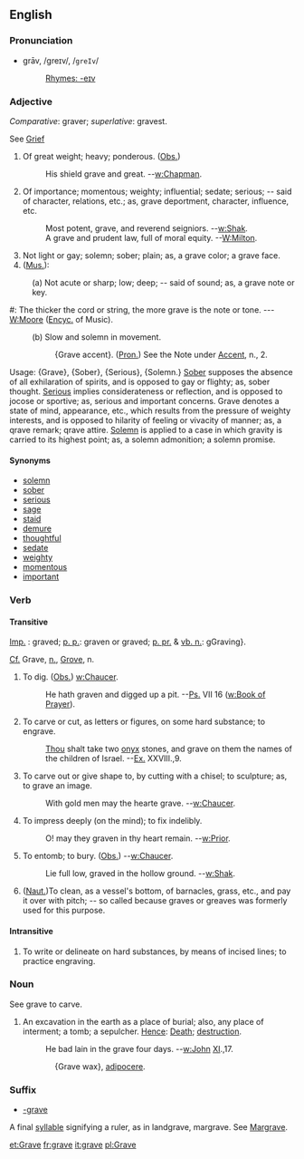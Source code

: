 ==English==
===Pronunciation===
*grāv, /ɡreɪv/, /<tt>greIv</tt>/
*:[[Rhymes:English:-eɪv|Rhymes: -eɪv]]

===Adjective===
''Comparative'': graver; ''superlative'': gravest.

See [[Grief]]
# Of great weight; heavy; ponderous. ([[Obs.]])
#: His shield grave and great.      --[[w:Chapman]].
# Of importance; momentous; weighty; influential; sedate; serious; -- said of character, relations, etc.; as, grave deportment, character, influence, etc.
#: Most potent, grave, and reverend seigniors. --[[w:Shak]].
#: A grave and prudent law, full of moral equity. --[[W:Milton]].
# Not light or gay; solemn; sober; plain; as, a grave color; a grave face.
# ([[Mus.]]):
:(a) Not acute or sharp; low; deep; -- said of sound; as, a grave note or key.
#:  The thicker the cord or string, the more grave is the note or tone. --- [[W:Moore]]    ([[Encyc.]] of               Music).
:(b) Slow and solemn in movement.
::{Grave accent}. ([[Pron.]]) See the Note under [[Accent]], n., 2.

Usage: {Grave}, {Sober}, {Serious}, {Solemn.} [[Sober]] supposes    the absence of all exhilaration of spirits, and is opposed to gay or flighty; as, sober thought. [[Serious]] implies considerateness or reflection, and is opposed to jocose or sportive; as, serious and important concerns. Grave denotes a state of mind, appearance, etc., which results from the pressure of weighty  interests, and is opposed to hilarity of feeling or vivacity of manner; as, a qrave remark; qrave attire. [[Solemn]] is applied to a case in which gravity is carried to its highest point; as, a solemn admonition;   a solemn promise.
====Synonyms====
*[[solemn]]
*[[sober]]
*[[serious]]
*[[sage]]
*[[staid]]
*[[demure]]
*[[thoughtful]]
*[[sedate]]
*[[weighty]]
*[[momentous]]
*[[important]]

===Verb===
====Transitive====
[[Imp.]] : graved; [[p. p.]]: graven or graved; [[p. pr.]] & [[vb. n.]]: gGraving}. 

[[Cf.]] Grave, [[n.]], [[Grove]], n.
# To dig. ([[Obs.]]) [[w:Chaucer]].
#: He hath graven and digged up a pit.   --[[Ps.]] VII 16 ([[w:Book of Prayer]]).
# To carve or cut, as letters or figures, on some hard substance; to engrave.
#: [[Thou]] shalt take two [[onyx]] stones, and grave on them  the names of the children of Israel.  --[[Ex.]] XXVIII.,9.
# To carve out or give shape to, by cutting with a chisel; to sculpture; as, to grave an image.
#: With gold men may the hearte grave.   --[[w:Chaucer]].
# To impress deeply (on the mind); to fix indelibly.
#: O! may they graven in thy heart remain. --[[w:Prior]].
# To entomb; to bury. ([[Obs.]]) --[[w:Chaucer]].
#: Lie full low, graved in the hollow ground. --[[w:Shak]].
# ([[Naut.]])To clean, as a vessel's bottom, of barnacles, grass, etc., and pay it over with pitch; -- so called because graves or greaves was formerly used for this purpose.

====Intransitive====

#To write or delineate on hard substances, by means of incised lines; to practice engraving.

===Noun===

See grave to carve.

#An excavation in the earth as a place of burial; also, any place of interment; a tomb; a sepulcher. [[Hence]]: [[Death]]; [[destruction]].
#:He bad lain in the grave four days.      --[[w:John]] [[XI]].,17.

::{Grave wax}, [[adipocere]].

===Suffix===
*[[-grave]]

A final [[syllable]] signifying a ruler, as in landgrave,
margrave. See [[Margrave]].

[[et:Grave]]
[[fr:grave]]
[[it:grave]]
[[pl:Grave]]